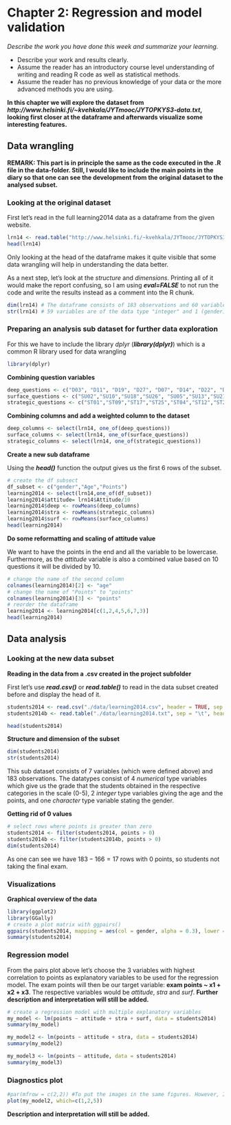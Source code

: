 # Chapter 2: Regression and model validation 

*Describe the work you have done this week and summarize your learning.*

- Describe your work and results clearly. 
- Assume the reader has an introductory course level understanding of writing and reading R code as well as statistical methods.
- Assume the reader has no previous knowledge of your data or the more advanced methods you are using.


**In this chapter we will explore the dataset from *http://www.helsinki.fi/~kvehkala/JYTmooc/JYTOPKYS3-data.txt*, looking first closer at the dataframe and afterwards visualize some
interesting features.**

## Data wrangling 
**REMARK: This part is in principle the same as the code executed in the .R file in the data-folder. Still, I would like to include the main points in the diary so that one can see the development from the original dataset to the analysed subset.**

### Looking at the original dataset


First let's read in the full learning2014 data as a dataframe from the given website.
```r
lrn14 <- read.table("http://www.helsinki.fi/~kvehkala/JYTmooc/JYTOPKYS3-data.txt", sep="\t", header=TRUE)
head(lrn14)
```
Only looking at the head of the dataframe makes it quite visible that some data wrangling will help in understanding the data better. 


As a next step, let's look at
the *structure* and *dimensions*. Printing all of it would make the report confusing, so I am using ***eval=FALSE*** to not run the code and write the results instead as a comment into the R chunk.
```r
dim(lrn14) # The dataframe consists of 183 observations and 60 variables.
str(lrn14) # 59 variables are of the data type "integer" and 1 (gender) of the type "character"
```


### Preparing an analysis sub dataset for further data exploration
For this we have to include the library *dplyr* (***library(dplyr)***) which is a common R library used for data wrangling
```r
library(dplyr)
```

**Combining question variables**
```r
deep_questions <- c("D03", "D11", "D19", "D27", "D07", "D14", "D22", "D30","D06",  "D15", "D23", "D31")
surface_questions <- c("SU02","SU10","SU18","SU26", "SU05","SU13","SU21","SU29","SU08","SU16","SU24","SU32")
strategic_questions <- c("ST01","ST09","ST17","ST25","ST04","ST12","ST20","ST28")
```

**Combining columns and add a weighted column to the dataset**
```r
deep_columns <- select(lrn14, one_of(deep_questions))
surface_columns <- select(lrn14, one_of(surface_questions))
strategic_columns <- select(lrn14, one_of(strategic_questions))
```

**Create a new sub dataframe**

Using the ***head()*** function the output gives us the first 6 rows of the subset.
```r
# create the df subsect
df_subset <- c("gender","Age","Points")
learning2014 <- select(lrn14,one_of(df_subset))
learning2014$attitude= lrn14$Attitude/10
learning2014$deep <- rowMeans(deep_columns)
learning2014$stra <- rowMeans(strategic_columns)
learning2014$surf <- rowMeans(surface_columns)
head(learning2014)
```
**Do some reformatting and scaling of attitude value**

We want to have the points in the end and all the variable to be lowercase. Furthermore, as the *attitude* variable is also a combined value based on 10 questions it will be divided by 10.
```r

# change the name of the second column
colnames(learning2014)[2] <- "age"
# change the name of "Points" to "points"
colnames(learning2014)[3] <- "points"
# reorder the dataframe
learning2014 <- learning2014[c(1,2,4,5,6,7,3)] 
head(learning2014)
```
## Data analysis
### Looking at the new data subset
**Reading in the data from a .csv created in the project subfolder**

First let's use ***read.csv()*** or ***read.table()*** to read in the data subset created before and display the head of it.
```r
students2014 <- read.csv("./data/learning2014.csv", header = TRUE, sep = ",")
students2014b <- read.table("./data/learning2014.txt", sep = "\t", header = TRUE)
```

```r
head(students2014)
```

**Structure and dimension of the subset**
```r
dim(students2014)
str(students2014)

```
This sub dataset consists of 7 variables (which were defined above) and 183 observations. The datatypes consist of 4 *numerical* type variables which give us the grade that the 
students obtained in the respective categories in the scale (0-5), 2 *integer* type variables giving the age and the points, and one *character* type variable stating the gender.

**Getting rid of 0 values**
```r
# select rows where points is greater than zero
students2014 <- filter(students2014, points > 0) 
students2014b <- filter(students2014b, points > 0) 
dim(students2014)

```
As one can see we have $183-166=17$ rows with 0 points, so students not taking the final exam.

### Visualizations
**Graphical overview of the data**


```r
library(ggplot2)
library(GGally)
# create a plot matrix with ggpairs()
ggpairs(students2014, mapping = aes(col = gender, alpha = 0.3), lower = list(combo = wrap("facethist", bins = 20)))
summary(students2014)
```

### Regression model
From the pairs plot above let's choose the 3 variables with highest correlation to points as explanatory variables to be used for the regression model. The exam points
will then be our target variable: **exam points ~ x1 + x2 + x3**. The respective variables would be *attitude*, *stra* and *surf*.
**Further description and interpretation will still be added.**
```r
# create a regression model with multiple explanatory variables
my_model <- lm(points ~ attitude + stra + surf, data = students2014)
summary(my_model)
```

```r
my_model2 <- lm(points ~ attitude + stra, data = students2014)
summary(my_model2)
```

```r
my_model3 <- lm(points ~ attitude, data = students2014)
summary(my_model3)
```

### Diagnostics plot
```r
#par(mfrow = c(2,2)) #To put the images in the same figures. However, I prefer them a bit bigger right now.
plot(my_model2, which=c(1,2,5))
```
**Description and interpretation will still be added.**